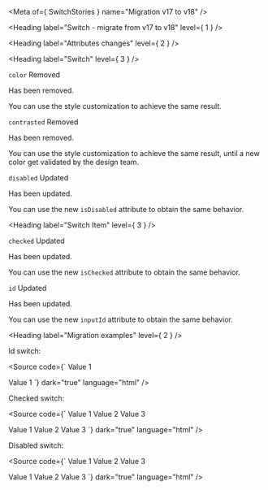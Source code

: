 
<Meta of={ SwitchStories } name="Migration v17 to v18" />

<Heading label="Switch - migrate from v17 to v18" level={ 1 } />

<Heading label="Attributes changes" level={ 2 } />

<Heading label="Switch" level={ 3 } />

`color` <Badge color="critical" size="sm">Removed</Badge>

Has been removed.

You can use the style customization to achieve the same result.

`contrasted` <Badge color="critical" size="sm">Removed</Badge>

Has been removed.

You can use the style customization to achieve the same result, until a new color get validated by the design team.

`disabled` <Badge color="information" size="sm">Updated</Badge>

Has been updated.

You can use the new `isDisabled` attribute to obtain the same behavior.

<Heading label="Switch Item" level={ 3 } />

`checked` <Badge color="information" size="sm">Updated</Badge>

Has been updated.

You can use the new `isChecked` attribute to obtain the same behavior.

`id` <Badge color="information" size="sm">Updated</Badge>

Has been updated.

You can use the new `inputId` attribute to obtain the same behavior.

<Heading label="Migration examples" level={ 2 } />

Id switch:

<Source code={`
<osds-switch-item id="id-1" value="1">Value 1</osds-switch-item>

<!-- is now -->

<ods-switch-item input-id="id-1" value="1">Value 1</ods-switch-item>
`}
        dark="true"
        language="html" />

Checked switch:

<Source code={`
<osds-switch>
  <osds-switch-item checked value="1">Value 1</osds-switch-item>
  <osds-switch-item value="2">Value 2</osds-switch-item>
  <osds-switch-item value="3">Value 3</osds-switch-item>
</osds-switch>

<!-- is now -->

<ods-switch name="checked-group">
  <ods-switch-item is-checked value="1">Value 1</ods-switch-item>
  <ods-switch-item value="2">Value 2</ods-switch-item>
  <ods-switch-item value="3">Value 3</ods-switch-item>
</ods-switch>
`}
        dark="true"
        language="html" />

Disabled switch:

<Source code={`
<osds-switch disabled>
  <osds-switch-item value="1">Value 1</osds-switch-item>
  <osds-switch-item value="2">Value 2</osds-switch-item>
  <osds-switch-item value="3">Value 3</osds-switch-item>
</osds-switch>

<!-- is now -->

<ods-switch is-disabled name="disabled-group">
  <ods-switch-item value="1">Value 1</ods-switch-item>
  <ods-switch-item value="2">Value 2</ods-switch-item>
  <ods-switch-item value="3">Value 3</ods-switch-item>
</ods-switch>
`}
        dark="true"
        language="html" />
